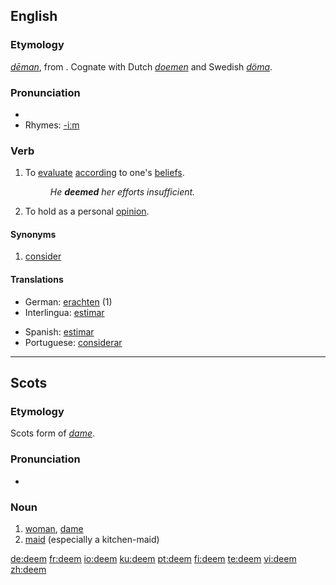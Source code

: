 ==English==

===Etymology===
{{OE.}} ''[[deman|dēman]]'', from {{Ger.}}.  Cognate with Dutch ''[[doemen]]'' and Swedish ''[[döma]]''.

===Pronunciation===
*{{IPA|/di:m/}}
*Rhymes: [[Rhymes:English:-iːm|-iːm]]

===Verb===
{{en-verb}}

# To [[evaluate]] [[according]] to one's [[belief]]s.
#:''He '''deemed''' her efforts insufficient.''
# To hold as a personal [[opinion]].

====Synonyms====
# [[consider]]

====Translations====
{{trans-top|deem}}
*German: [[erachten]] (1)
*Interlingua: [[estimar]]
{{trans-mid}}
*Spanish: [[estimar]]
*Portuguese: [[considerar]]
{{trans-bottom}}

----

==Scots==

===Etymology===
Scots form of {{E.|sco}} ''[[dame]]''.

===Pronunciation===
*{{IPA|/dim/}}

===Noun===
{{sco-noun}}

# [[woman]], [[dame]]
# [[maid]] (especially a kitchen-maid)

[[de:deem]]
[[fr:deem]]
[[io:deem]]
[[ku:deem]]
[[pt:deem]]
[[fi:deem]]
[[te:deem]]
[[vi:deem]]
[[zh:deem]]